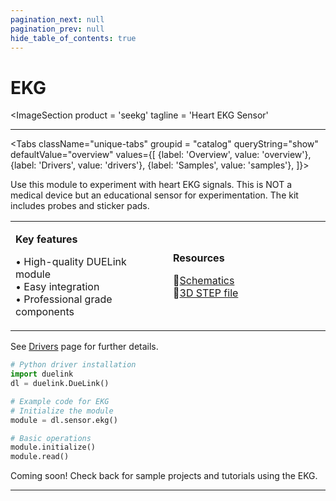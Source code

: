 ```yaml
---
pagination_next: null
pagination_prev: null
hide_table_of_contents: true
---
```



# EKG

<ImageSection
    product = 'seekg'
    tagline = 'Heart EKG Sensor'
></ImageSection>

---

<Tabs className="unique-tabs" groupid = "catalog" queryString="show" defaultValue="overview"
  values={[
    {label: 'Overview', value: 'overview'},
    {label: 'Drivers', value: 'drivers'},
    {label: 'Samples', value: 'samples'},
  ]}>

<TabItem value="overview">

Use this module to experiment with heart EKG signals. This is NOT a medical device but an educational sensor for experimentation. The kit includes probes and sticker pads.

<table><td width='50%'>

**Key features**

• High-quality DUELink module<br/>
• Easy integration<br/>
• Professional grade components<br/>

</td><td width='50%'>

**Resources**
 
📄[Schematics](/sch/gdl-seekg-a.pdf)<br/>
🔩[3D STEP file](/3d/gdl-seekg-a.step)<br/>

</td></table>

</TabItem>

<TabItem value="drivers">

See [Drivers](../../engine/drivers) page for further details.

```python
# Python driver installation
import duelink
dl = duelink.DueLink()

# Example code for EKG
# Initialize the module
module = dl.sensor.ekg()

# Basic operations
module.initialize()
module.read()
```

</TabItem>

<TabItem value="samples">

Coming soon! Check back for sample projects and tutorials using the EKG.

</TabItem>

</Tabs>

---

<OrderSection
    product = "DUELink EKG A"
    partnumber = "GDL-SEEKG-A"
    price = "$19.99"
/>
